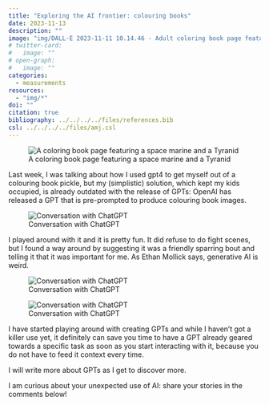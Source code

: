 ```yaml
---
title: "Exploring the AI frontier: colouring books"
date: 2023-11-13
description: ""
image: "img/DALL·E 2023-11-11 10.14.46 - Adult coloring book page featuring a space marine and a Tyranid in a dramatic, yet friendly and non-violent training session, set in a ruined city env.png"
# twitter-card:
#   image: ""
# open-graph:
#   image: ""
categories:
  - measurements
resources:
  - "img/*"
doi: ""
citation: true
bibliography: ../../../../files/references.bib
csl: ../../../../files/amj.csl
---
```


![A coloring book page featuring a space marine and a Tyranid](img/DALL·E 2023-11-11 10.14.46 - Adult coloring book page featuring a space marine and a Tyranid in a dramatic, yet friendly and non-violent training session, set in a ruined city env.png)

Last week, I was talking about how I used gpt4 to get myself out of a colouring book pickle, but my (simplistic) solution, which kept my kids occupied, is already outdated with the release of GPTs: OpenAI has released a GPT that is pre-prompted to produce colouring book images.

![Conversation with ChatGPT](img/Chat_1.png)

I played around with it and it is pretty fun. It did refuse to do fight scenes, but I found a way around by suggesting it was a friendly sparring bout and telling it that it was important for me. As Ethan Mollick says, generative AI is weird.


![Conversation with ChatGPT](img/Chat_6.png)

![Conversation with ChatGPT](img/chat_7.png)


I have started playing around with creating GPTs and while I haven’t got a killer use yet, it definitely can save you time to have a GPT already geared towards a specific task as soon as you start interacting with it, because you do not have to feed it context every time.

I will write more about GPTs as I get to discover more.

I am curious about your unexpected use of AI: share your stories in the comments below!